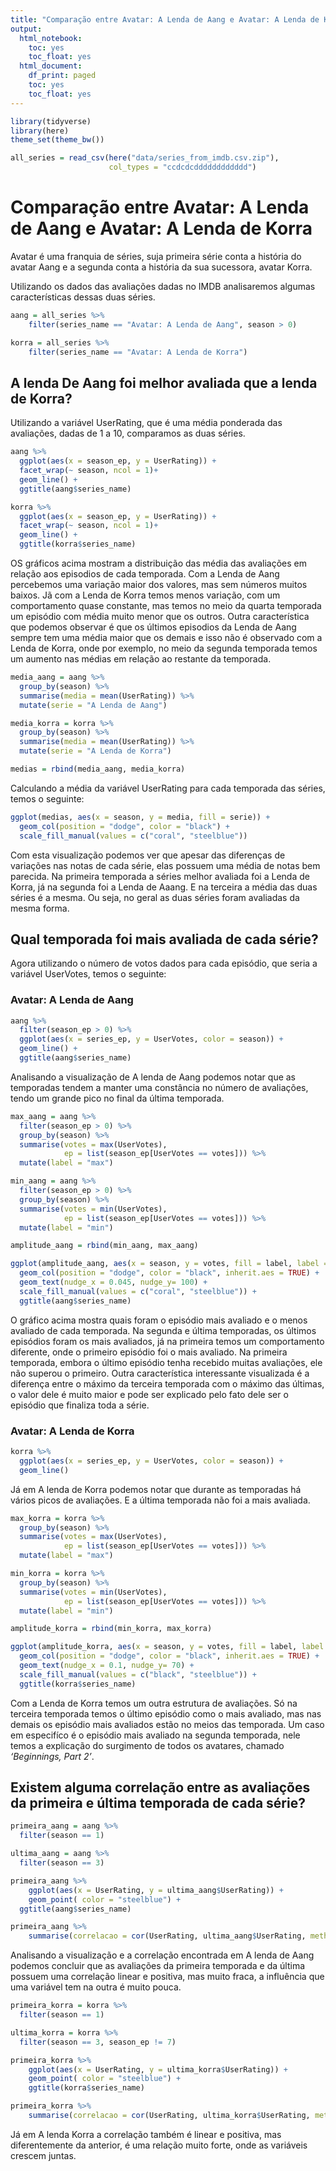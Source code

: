 ```yaml
---
title: "Comparação entre Avatar: A Lenda de Aang e Avatar: A Lenda de Korra"
output:
  html_notebook:
    toc: yes
    toc_float: yes
  html_document:
    df_print: paged
    toc: yes
    toc_float: yes
---
```


```r
library(tidyverse)
library(here)
theme_set(theme_bw())
```

```r
all_series = read_csv(here("data/series_from_imdb.csv.zip"), 
                      col_types = "ccdcdcdddddddddddd") 
```

# Comparação entre Avatar: A Lenda de Aang e Avatar: A Lenda de Korra

Avatar é uma franquia de séries, suja primeira série conta a história do avatar Aang e a segunda conta a história da sua sucessora, avatar Korra.

Utilizando os dados das avaliações dadas no IMDB analisaremos algumas características dessas duas séries.

```r
aang = all_series %>% 
    filter(series_name == "Avatar: A Lenda de Aang", season > 0)

korra = all_series %>% 
    filter(series_name == "Avatar: A Lenda de Korra")
```

## A lenda De Aang foi melhor avaliada que a lenda de Korra?

Utilizando a variável UserRating, que é uma média ponderada das avaliações, dadas de 1 a 10, comparamos as duas séries.

```r
aang %>% 
  ggplot(aes(x = season_ep, y = UserRating)) +
  facet_wrap(~ season, ncol = 1)+ 
  geom_line() +
  ggtitle(aang$series_name)
```

```r
korra %>% 
  ggplot(aes(x = season_ep, y = UserRating)) +
  facet_wrap(~ season, ncol = 1)+ 
  geom_line() +
  ggtitle(korra$series_name)
```

OS gráficos acima mostram a distribuição das média das avaliações em relação aos episodios de cada temporada. Com a Lenda de Aang percebemos uma variação maior dos valores, mas sem números muitos baixos. Jã com a Lenda de Korra temos menos variação, com um comportamento quase constante, mas temos no meio da quarta temporada um episódio com média muito menor que os outros. Outra característica que podemos observar é que os últimos episodios da Lenda de Aang sempre tem uma média maior que os demais e isso não é observado com a Lenda de Korra, onde por exemplo, no meio da segunda temporada temos um aumento nas médias em relação ao restante da temporada.

```r
media_aang = aang %>% 
  group_by(season) %>% 
  summarise(media = mean(UserRating)) %>% 
  mutate(serie = "A Lenda de Aang")

media_korra = korra %>% 
  group_by(season) %>% 
  summarise(media = mean(UserRating)) %>% 
  mutate(serie = "A Lenda de Korra")

medias = rbind(media_aang, media_korra)
```

Calculando a média da variável UserRating para cada temporada das séries, temos o seguinte:

```r
ggplot(medias, aes(x = season, y = media, fill = serie)) +
  geom_col(position = "dodge", color = "black") +
  scale_fill_manual(values = c("coral", "steelblue"))
```

Com esta visualização podemos ver que apesar das diferenças de variações nas notas de cada série, elas possuem uma média de notas bem parecida. Na primeira temporada a séries melhor avaliada foi a Lenda de Korra, já na segunda foi a Lenda de Aaang. E na terceira a média das duas séries é a mesma. Ou seja, no geral as duas séries foram avaliadas da mesma forma.

## Qual temporada foi mais avaliada de cada série?

Agora utilizando o número de votos dados para cada episódio, que seria a variável UserVotes, temos o seguinte:

### Avatar: A Lenda de Aang

```r
aang %>% 
  filter(season_ep > 0) %>% 
  ggplot(aes(x = series_ep, y = UserVotes, color = season)) +
  geom_line() +
  ggtitle(aang$series_name)
```

Analisando a visualização de A lenda de Aang podemos notar que as temporadas tendem a manter uma constância no número de avaliações, tendo um grande pico no final da última temporada.

```r
max_aang = aang %>% 
  filter(season_ep > 0) %>% 
  group_by(season) %>% 
  summarise(votes = max(UserVotes),
            ep = list(season_ep[UserVotes == votes])) %>% 
  mutate(label = "max")

min_aang = aang %>%
  filter(season_ep > 0) %>% 
  group_by(season) %>% 
  summarise(votes = min(UserVotes),
            ep = list(season_ep[UserVotes == votes])) %>% 
  mutate(label = "min")

amplitude_aang = rbind(min_aang, max_aang)
```

```r
ggplot(amplitude_aang, aes(x = season, y = votes, fill = label, label = ep)) +
  geom_col(position = "dodge", color = "black", inherit.aes = TRUE) +
  geom_text(nudge_x = 0.045, nudge_y= 100) +
  scale_fill_manual(values = c("coral", "steelblue")) +
  ggtitle(aang$series_name)
```

O gráfico acima mostra quais foram o episódio mais avaliado e o menos avaliado de cada temporada. Na segunda e última temporadas, os últimos episódios foram os mais avaliados, já na primeira temos um comportamento diferente, onde o primeiro episódio foi o mais avaliado. Na primeira temporada, embora o último episódio tenha recebido muitas avaliações, ele não superou o primeiro. Outra característica interessante visualizada é a diferença entre o máximo da terceira temporada com o máximo das últimas, o valor dele é muito maior e pode ser explicado pelo fato dele ser o episódio que finaliza toda a série.

### Avatar: A Lenda de Korra

```r
korra %>% 
  ggplot(aes(x = series_ep, y = UserVotes, color = season)) +
  geom_line()
```

Já em A lenda de Korra podemos notar que durante as temporadas há vários picos de avaliações. E a última temporada não foi a mais avaliada.

```r
max_korra = korra %>% 
  group_by(season) %>% 
  summarise(votes = max(UserVotes),
            ep = list(season_ep[UserVotes == votes])) %>% 
  mutate(label = "max")

min_korra = korra %>% 
  group_by(season) %>% 
  summarise(votes = min(UserVotes),
            ep = list(season_ep[UserVotes == votes])) %>% 
  mutate(label = "min")

amplitude_korra = rbind(min_korra, max_korra)
```

```r
ggplot(amplitude_korra, aes(x = season, y = votes, fill = label, label = ep)) +
  geom_col(position = "dodge", color = "black", inherit.aes = TRUE) +
  geom_text(nudge_x = 0.1, nudge_y= 70) +
  scale_fill_manual(values = c("black", "steelblue")) +
  ggtitle(korra$series_name)
```

Com a Lenda de Korra temos um outra estrutura de avaliações. Só na terceira temporada temos o último episódio como o mais avaliado, mas nas demais os episódio mais avaliados estão no meios das temporada. Um caso em especifíco é o episódio mais avaliado na segunda temporada, nele temos a explicação do surgimento de todos os avatares, chamado *'Beginnings, Part 2'*.

## Existem alguma correlação entre as avaliações da primeira e última temporada de cada série?

```r
primeira_aang = aang %>% 
  filter(season == 1)

ultima_aang = aang %>% 
  filter(season == 3)

```

```r
primeira_aang %>% 
    ggplot(aes(x = UserRating, y = ultima_aang$UserRating)) +
    geom_point( color = "steelblue") +
  ggtitle(aang$series_name)
```

```r
primeira_aang %>% 
    summarise(correlacao = cor(UserRating, ultima_aang$UserRating, method = "pearson"))
```

Analisando a visualização e a correlação encontrada em A lenda de Aang podemos concluir que as avaliações da primeira temporada e da última possuem uma correlação linear e positiva, mas muito fraca, a influência que uma variável tem na outra é muito pouca.

```r
primeira_korra = korra %>% 
  filter(season == 1)

ultima_korra = korra %>% 
  filter(season == 3, season_ep != 7)

```

```r
primeira_korra %>% 
    ggplot(aes(x = UserRating, y = ultima_korra$UserRating)) +
    geom_point( color = "steelblue") +
    ggtitle(korra$series_name)
```

```r
primeira_korra %>% 
    summarise(correlacao = cor(UserRating, ultima_korra$UserRating, method = "pearson"))
```

Já em A lenda Korra a correlação também é linear e positiva, mas diferentemente da anterior, é uma relação muito forte, onde as variáveis crescem juntas.
